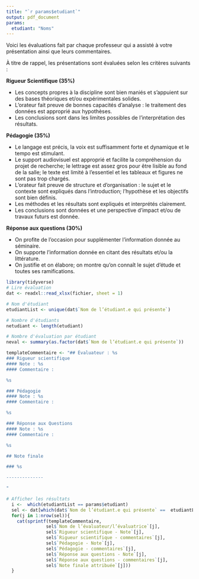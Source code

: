 ```yaml
---
title: "`r params$etudiant`"
output: pdf_document
params:
  etudiant: "Noms"
---
```


Voici les évaluations fait par chaque professeur qui a assisté à votre présentation ainsi que leurs commentaires.

À titre de rappel, les présentations sont évaluées selon les critères suivants :

**Rigueur Scientifique (35%)**

* Les concepts propres à la discipline sont bien maniés et s'appuient sur des bases théoriques et/ou expérimentales solides.
* L’orateur fait preuve de bonnes capacités d'analyse : le traitement des données est approprié aux hypothèses.
* Les conclusions sont dans les limites possibles de l’interprétation des résultats.

**Pédagogie (35%)**

* Le langage est précis, la voix est suffisamment forte et dynamique et le tempo est stimulant.
* Le support audiovisuel est approprié et facilite la compréhension du projet de recherche; le lettrage est assez gros pour être lisible au fond de la salle; le texte est limité à l'essentiel et les tableaux et figures ne sont pas trop chargés.
* L’orateur fait preuve de structure et d’organisation : le sujet et le contexte sont expliqués dans l'introduction; l'hypothèse et les objectifs sont bien définis.
* Les méthodes et les résultats sont expliqués et interprétés clairement.
* Les conclusions sont données et une perspective d’impact et/ou de travaux futurs est donnée.

**Réponse aux questions (30%)**

* On profite de l'occasion pour supplémenter l'information donnée au séminaire.
* On supporte l'information donnée en citant des résultats et/ou la littérature.
* On justifie et on élabore; on montre qu’on connaît le sujet d’étude et toutes ses ramifications.

\newpage

```r
library(tidyverse)
# Lire évaluation
dat <- readxl::read_xlsx(fichier, sheet = 1)

# Nom d'étudiant
etudiantList <- unique(dat$`Nom de l’étudiant.e qui présente`)

# Nombre d'étudiants
netudiant <- length(etudiant)

# Nombre d'évaluation par étudiant
neval <- summary(as.factor(dat$`Nom de l’étudiant.e qui présente`))
```




```r
templateCommentaire <- "## Évaluateur : %s
### Rigueur scientifique
#### Note : %s
#### Commentaire : 

%s

### Pédagogie
#### Note : %s
#### Commentaire : 

%s

### Réponse aux Questions
#### Note : %s
#### Commentaire : 

%s

## Note finale

### %s

--------------

"

# Afficher les résultats
  i <-  which(etudiantList == params$etudiant)
  sel <- dat[which(dat$`Nom de l’étudiant.e qui présente` ==  etudiantList[i]),]
  for(j in 1:nrow(sel)){
    cat(sprintf(templateCommentaire, 
               sel$`Nom de l’évaluateur/l’évaluatrice`[j],
               sel$`Rigueur scientifique - Note`[j],
               sel$`Rigueur scientifique - commentaires`[j],
               sel$`Pédagogie - Note`[j],
               sel$`Pédagogie - commentaires`[j],
               sel$`Réponse aux questions - Note`[j],
               sel$`Réponse aux questions - commentaires`[j],
               sel$`Note finale attribuée`[j]))
  }
```
